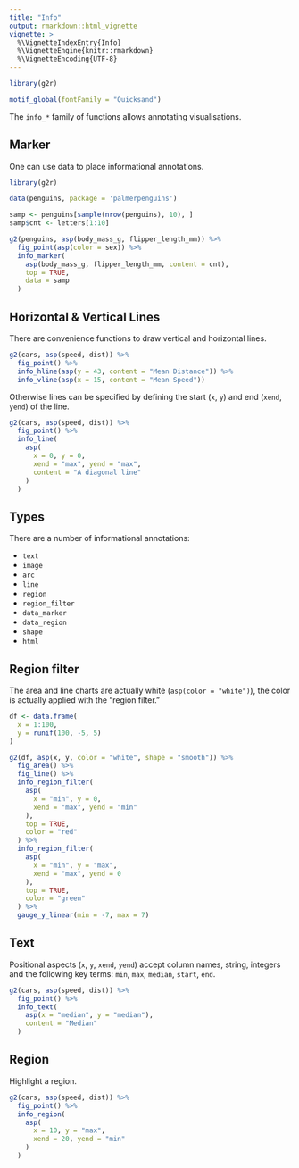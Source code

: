 ```yaml
---
title: "Info"
output: rmarkdown::html_vignette
vignette: >
  %\VignetteIndexEntry{Info}
  %\VignetteEngine{knitr::rmarkdown}
  %\VignetteEncoding{UTF-8}
---
```


```r
library(g2r)

motif_global(fontFamily = "Quicksand")
```

The `info_*` family of functions allows annotating visualisations.

## Marker

One can use data to place informational annotations.

```r
library(g2r)

data(penguins, package = 'palmerpenguins')

samp <- penguins[sample(nrow(penguins), 10), ]
samp$cnt <- letters[1:10]

g2(penguins, asp(body_mass_g, flipper_length_mm)) %>% 
  fig_point(asp(color = sex)) %>% 
  info_marker(
    asp(body_mass_g, flipper_length_mm, content = cnt), 
    top = TRUE,
    data = samp
  )
```

## Horizontal & Vertical Lines

There are convenience functions to draw vertical and horizontal lines.

```r
g2(cars, asp(speed, dist)) %>% 
  fig_point() %>% 
  info_hline(asp(y = 43, content = "Mean Distance")) %>% 
  info_vline(asp(x = 15, content = "Mean Speed"))
```

Otherwise lines can be specified by defining the start (`x`, `y`) and end (`xend`, `yend`) of the line.

```r
g2(cars, asp(speed, dist)) %>% 
  fig_point() %>% 
  info_line(
    asp(
      x = 0, y = 0, 
      xend = "max", yend = "max",
      content = "A diagonal line"
    )
  )
```

## Types

There are a number of informational annotations:

- `text`
- `image`
- `arc`
- `line`
- `region`
- `region_filter`
- `data_marker`
- `data_region`
- `shape`
- `html`

## Region filter

The area and line charts are actually white (`asp(color = "white")`), the color is actually applied with the "region filter."

```r
df <- data.frame(
  x = 1:100,
  y = runif(100, -5, 5)
)

g2(df, asp(x, y, color = "white", shape = "smooth")) %>% 
  fig_area() %>% 
  fig_line() %>% 
  info_region_filter(
    asp(
      x = "min", y = 0, 
      xend = "max", yend = "min"
    ), 
    top = TRUE,
    color = "red"
  ) %>% 
  info_region_filter(
    asp(
      x = "min", y = "max", 
      xend = "max", yend = 0
    ), 
    top = TRUE,
    color = "green"
  ) %>% 
  gauge_y_linear(min = -7, max = 7)
```

## Text

Positional aspects (`x`, `y`, `xend`, `yend`) accept column names, string, integers and the following key terms: `min`, `max`, `median`, `start`, `end`.

```r
g2(cars, asp(speed, dist)) %>% 
  fig_point() %>% 
  info_text(
    asp(x = "median", y = "median"),
    content = "Median"
  )
```

## Region

Highlight a region.

```r
g2(cars, asp(speed, dist)) %>% 
  fig_point() %>% 
  info_region(
    asp(
      x = 10, y = "max",
      xend = 20, yend = "min"
    )
  )
```
